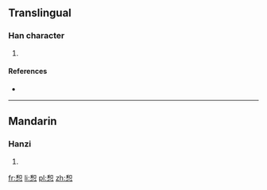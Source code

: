 ==Translingual==

===Han character===
{{Han char|rn=61|rad=心|as=08|sn=12|four=|canj=竹口心 (HRP)|ids=⿱[[和]][[心]]}}

# {{defn|Han|sort=心08}}

====References====
* {{Han ref|kx=0390.350|dkj=10790|dj=0725.030|hdz=42311.090|uh=60D2|ud=24786}}

----

==Mandarin==

===Hanzi===
{{cmn-hanzi|pin=[[hé]] ([[he2]])|wg=ho<sup>2</sup>}}

# {{defn|lang=cmn|sort=心08}}

[[fr:惒]]
[[li:惒]]
[[pl:惒]]
[[zh:惒]]